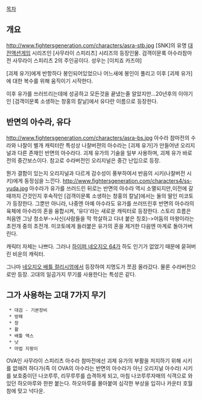 [[목차]]

== 개요 ==
http://www.fightersgeneration.com/characters/asra-stb.jpg
[SNK]의 유명 [[대전액션게임]] 시리즈인 [사무라이 스피리츠] 시리즈의 등장인물. 검객이문록 아수라참마전 사무라이 스피리츠 2의 주인공이다.
성우는 [이치죠 카즈야]

[괴제 유가]에게 반항하다 봉인되어있었으나 어느새에 봉인이 풀리고 이후 [괴제 유가]에 대한 복수를 위해 움직이기 시작한다.

이후 유가를 쓰러뜨리는데에 성공하고 모든것을 끝냈는줄 알았지만...20년후의 이야기인 [검객이문록 소생하는 창홍의 칼날]에서 유다란 이름으로 등장한다.


== 반면의 아수라, 유다 ==
http://www.fightersgeneration.com/characters/asra-bs.jpg
아수라 참마전의 수라와 나찰이 별개 캐릭터란 특성상 나찰버젼의 아수라는 [괴제 유가]가 만들어낸 오리지널과 다른 존재인 반면의 아수라다. 괴제 유가의 기술을 일부 사용하며, 괴제 유가 바로 전의 중간보스이다. 참고로 수라버전인 오리지널은 중간 난입으로 등장.

뭔가 결함이 있는지 오리지널과 다르게 감수성이 풍부하여서 반음의 시키(나찰버전 시키)에게 동정심을 느낀다.
http://www.fightersgeneration.com/characters4/ss-yuda.jpg
아수라가 유가를 쓰러드린 뒤로는 반면의 아수라 역시 소멸되지만,이전에 갈때까지 간것인지 후속작인 [검객이문록 소생하는 창홍의 칼날]에서는 둘의 딸인 미코토가 등장한다. 그뿐만 아니라, 나중엔 아예 아수라도 유가를 쓰러뜨린후 반면의 아수라의 육체에 아수라의 혼을 융합시켜, '유다'라는 새로운 캐릭터로 등장한다. 스토리 흐름은 처음엔 그냥 청소부->사신(사람들을 막 학살하고 다녀 붙은 칭호)->어둠의 마왕이라는 초전개 중의 초전개. 미코토에게 들러붙은 유가의 혼을 제거한 다음엔 마계로 돌아가버린다.  

캐릭터 자체는 나쁘다. 그러나 [[하이퍼 네오지오 64]]가 하도 인기가 없었기 때문에 묻혀버린 비운의 캐릭터. 

그나마 [[네오지오 배틀 컬리시엄]]에서 등장하여 지명도가 쪼끔 올라갔다. 물론 수라버전으로만 등장. 고대의 일곱가지 무기를 사용한다는 특성은 같다.

== 그가 사용하는 고대 7가지 무기 ==
  * 대검 - 기본장비
  * 방패
  * 창
  * 활
  * 배틀 액스
  * 낫
  * 마법 지팡이

OVA인 사무라이 스피리츠 아수라 참마전에선 괴제 유가의 부활을 저지하기 위해 시키를 없애려 하다가(즉 이 OVA의 아수라는 반면의 아수라가 아닌 오리지널 아수라) 시키를 보호중이던 나코루루, 리무루루를 습격하게 되고, 마침 나코루루자매의 식객으로 와있던 하오마루와 한판 붙는다. 하오마루를 몰아붙여 심각한 부상을 입히나 카운터 호월참에 맞고 넉다운.
